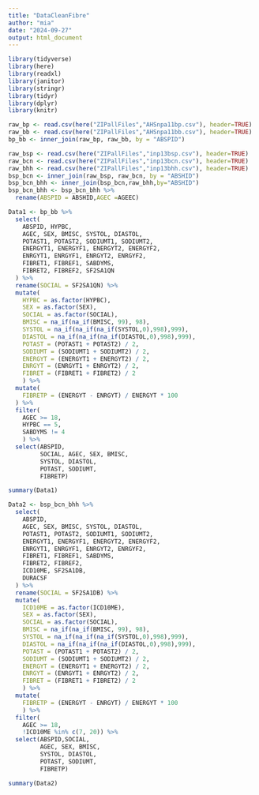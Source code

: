 ```yaml
---
title: "DataCleanFibre"
author: "mia"
date: "2024-09-27"
output: html_document
---
```


```r
library(tidyverse)
library(here)      
library(readxl)    
library(janitor)   
library(stringr)   
library(tidyr)     
library(dplyr)
library(knitr)
```

```r
raw_bp <- read.csv(here("ZIPallFiles","AHSnpa11bp.csv"), header=TRUE)
raw_bb <- read.csv(here("ZIPallFiles","AHSnpa11bb.csv"), header=TRUE)
bp_bb <- inner_join(raw_bp, raw_bb, by = "ABSPID")

raw_bsp <- read.csv(here("ZIPallFiles","inp13bsp.csv"), header=TRUE)
raw_bcn <- read.csv(here("ZIPallFiles","inp13bcn.csv"), header=TRUE)
raw_bhh <- read.csv(here("ZIPallFiles","inp13bhh.csv"), header=TRUE)
bsp_bcn <- inner_join(raw_bsp, raw_bcn, by = "ABSHID")
bsp_bcn_bhh <- inner_join(bsp_bcn,raw_bhh,by="ABSHID")
bsp_bcn_bhh <- bsp_bcn_bhh %>%
  rename(ABSPID = ABSHID,AGEC =AGEEC)
```

```r
Data1 <- bp_bb %>%
  select(
    ABSPID, HYPBC,
    AGEC, SEX, BMISC, SYSTOL, DIASTOL,
    POTAST1, POTAST2, SODIUMT1, SODIUMT2,
    ENERGYT1, ENERGYF1, ENERGYT2, ENERGYF2, 
    ENRGYT1, ENRGYF1, ENRGYT2, ENRGYF2, 
    FIBRET1, FIBREF1, SABDYMS,  
    FIBRET2, FIBREF2, SF2SA1QN
  ) %>%
  rename(SOCIAL = SF2SA1QN) %>%
  mutate(
    HYPBC = as.factor(HYPBC),
    SEX = as.factor(SEX),
    SOCIAL = as.factor(SOCIAL),
    BMISC = na_if(na_if(BMISC, 99), 98),
    SYSTOL = na_if(na_if(na_if(SYSTOL,0),998),999),
    DIASTOL = na_if(na_if(na_if(DIASTOL,0),998),999),
    POTAST = (POTAST1 + POTAST2) / 2, 
    SODIUMT = (SODIUMT1 + SODIUMT2) / 2,
    ENERGYT = (ENERGYT1 + ENERGYT2) / 2,
    ENRGYT = (ENRGYT1 + ENRGYT2) / 2,
    FIBRET = (FIBRET1 + FIBRET2) / 2
    ) %>%
  mutate(
    FIBRETP = (ENERGYT - ENRGYT) / ENERGYT * 100
  ) %>%
  filter(
    AGEC >= 18, 
    HYPBC == 5,
    SABDYMS != 4
    ) %>%
  select(ABSPID, 
         SOCIAL, AGEC, SEX, BMISC,
         SYSTOL, DIASTOL, 
         POTAST, SODIUMT,
         FIBRETP)

summary(Data1)
```

```r
Data2 <- bsp_bcn_bhh %>%
  select(
    ABSPID,
    AGEC, SEX, BMISC, SYSTOL, DIASTOL,
    POTAST1, POTAST2, SODIUMT1, SODIUMT2,
    ENERGYT1, ENERGYF1, ENERGYT2, ENERGYF2, 
    ENRGYT1, ENRGYF1, ENRGYT2, ENRGYF2, 
    FIBRET1, FIBREF1, SABDYMS,  
    FIBRET2, FIBREF2,
    ICD10ME, SF2SA1DB,
    DURACSF
  ) %>%
  rename(SOCIAL = SF2SA1DB) %>%
  mutate(
    ICD10ME = as.factor(ICD10ME),
    SEX = as.factor(SEX),
    SOCIAL = as.factor(SOCIAL),
    BMISC = na_if(na_if(BMISC, 99), 98),
    SYSTOL = na_if(na_if(na_if(SYSTOL,0),998),999),
    DIASTOL = na_if(na_if(na_if(DIASTOL,0),998),999),
    POTAST = (POTAST1 + POTAST2) / 2, 
    SODIUMT = (SODIUMT1 + SODIUMT2) / 2,
    ENERGYT = (ENERGYT1 + ENERGYT2) / 2,
    ENRGYT = (ENRGYT1 + ENRGYT2) / 2,
    FIBRET = (FIBRET1 + FIBRET2) / 2
    ) %>%
  mutate(
    FIBRETP = (ENERGYT - ENRGYT) / ENERGYT * 100
    ) %>%
  filter(
    AGEC >= 18, 
    !ICD10ME %in% c(7, 20)) %>%
  select(ABSPID,SOCIAL,
         AGEC, SEX, BMISC,
         SYSTOL, DIASTOL, 
         POTAST, SODIUMT,
         FIBRETP)

summary(Data2)
```
